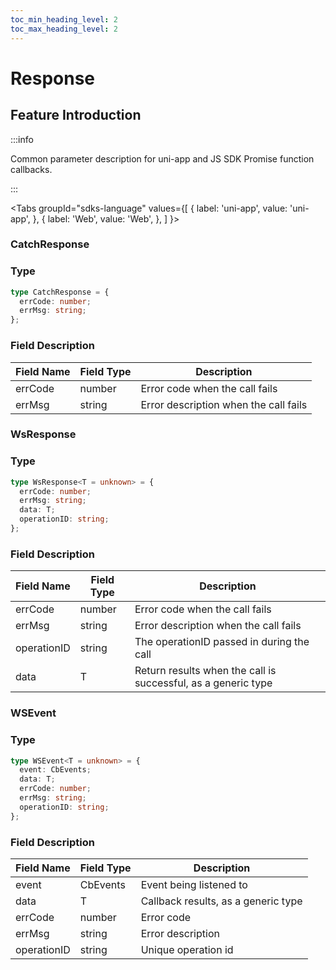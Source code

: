 ```yaml
---
toc_min_heading_level: 2
toc_max_heading_level: 2
---
```


# Response

## Feature Introduction

:::info

Common parameter description for uni-app and JS SDK Promise function callbacks.

:::

<Tabs
groupId="sdks-language"
values={[
{ label: 'uni-app', value: 'uni-app', },
{ label: 'Web', value: 'Web', },
]
}>

<TabItem value="uni-app">

### CatchResponse

### Type

```ts
type CatchResponse = {
  errCode: number;
  errMsg: string;
};
```

### Field Description

| Field Name | Field Type | Description                               |
| ---------- | ---------- | ----------------------------------------- |
| errCode    | number     | Error code when the call fails            |
| errMsg     | string     | Error description when the call fails     |

</TabItem>

<TabItem value="Web">

### WsResponse

### Type

```ts
type WsResponse<T = unknown> = {
  errCode: number;
  errMsg: string;
  data: T;
  operationID: string;
};
```

### Field Description

| Field Name    | Field Type | Description                                        |
| ------------- | ---------- | -------------------------------------------------- |
| errCode       | number     | Error code when the call fails                     |
| errMsg        | string     | Error description when the call fails              |
| operationID   | string     | The operationID passed in during the call          |
| data          | T          | Return results when the call is successful, as a generic type |

### WSEvent

### Type

```ts
type WSEvent<T = unknown> = {
  event: CbEvents;
  data: T;
  errCode: number;
  errMsg: string;
  operationID: string;
};
```

### Field Description

| Field Name    | Field Type | Description                      |
| ------------- | ---------- | -------------------------------- |
| event         | CbEvents   | Event being listened to          |
| data          | T          | Callback results, as a generic type |
| errCode       | number     | Error code                       |
| errMsg        | string     | Error description                |
| operationID   | string     | Unique operation id              |

</TabItem>

</Tabs>